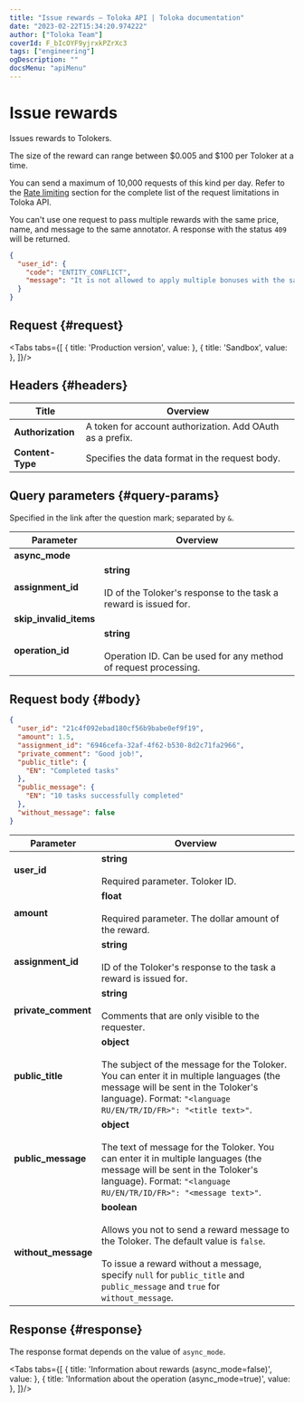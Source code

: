 ```yaml
---
title: "Issue rewards — Toloka API | Toloka documentation"
date: "2023-02-22T15:34:20.974222"
author: ["Toloka Team"]
coverId: F_bIcOYF9yjrxkPZrXc3
tags: ["engineering"]
ogDescription: ""
docsMenu: "apiMenu"
---
```



# Issue rewards

<Announce/>

Issues rewards to Tolokers.

The size of the reward can range between $0.005 and $100 per Toloker at a time.

<Note mode="restriction" title="Restriction">

You can send a maximum of 10,000 requests of this kind per day. Refer to the [Rate limiting](/docs/api/rate-limiting) section for the complete list of the request limitations in Toloka API.

</Note>

You can't use one request to pass multiple rewards with the same price, name, and message to the same annotator. A response with the status `409` will be returned.

<Cut title="Sample error with HTTP status code 409">

```json
{
  "user_id": {
    "code": "ENTITY_CONFLICT",
    "message": "It is not allowed to apply multiple bonuses with the same amount, title, message and comment to same user in single operation"
  }
}
```

</Cut>

## Request {#request}

<Tabs tabs={[
  { title: 'Production version', value: <CreateBonusList1/> },
  { title: 'Sandbox', value: <CreateBonusList2/> },
]}/>

## Headers {#headers}

Title | Overview
----- | -----
**Authorization** | A token for account authorization. Add OAuth as a prefix. ||
**Content-Type** | Specifies the data format in the request body.

## Query parameters {#query-params}

Specified in the link after the question mark; separated by `&`.

Parameter | Overview
----- | -----
**async_mode** | <CreateBonusTable1/>
**assignment_id** | **string**<br/><br/>ID of the Toloker's response to the task a reward is issued for.
**skip_invalid_items** | <CreateBonusTable2/>
**operation_id** | **string**<br/><br/>Operation ID. Can be used for any method of request processing.

## Request body {#body}

```json
{
  "user_id": "21c4f092ebad180cf56b9babe0ef9f19",
  "amount": 1.5,
  "assignment_id": "6946cefa-32af-4f62-b530-8d2c71fa2966",
  "private_comment": "Good job!",
  "public_title": {
    "EN": "Completed tasks"
  },
  "public_message": {
    "EN": "10 tasks successfully completed"
  },
  "without_message": false
}
```

Parameter | Overview
----- | -----
**user_id** | **string**<br/><br/>Required parameter. Toloker ID.
**amount** | **float**<br/><br/>Required parameter. The dollar amount of the reward.
**assignment_id** | **string**<br/><br/>ID of the Toloker's response to the task a reward is issued for.
**private_comment** | **string**<br/><br/>Comments that are only visible to the requester.
**public_title** | **object**<br/><br/>The subject of the message for the Toloker. You can enter it in multiple languages (the message will be sent in the Toloker's language). Format: `"<language RU/EN/TR/ID/FR>": "<title text>"`.
**public_message** | **object**<br/><br/>The text of message for the Toloker. You can enter it in multiple languages (the message will be sent in the Toloker's language). Format: `"<language RU/EN/TR/ID/FR>": "<message text>"`.
**without_message** | **boolean**<br/><br/>Allows you not to send a reward message to the Toloker. The default value is `false`.<br/><br/>To issue a reward without a message, specify `null` for `public_title` and `public_message` and `true` for `without_message`.

## Response {#response}

The response format depends on the value of `async_mode`.

<Tabs tabs={[
  { title: 'Information about rewards (async_mode=false)', value: <CreateBonusList3/> },
  { title: 'Information about the operation (async_mode=true)', value: <CreateBonusList4/> },
]}/>

<ContactGuideSupport/>
